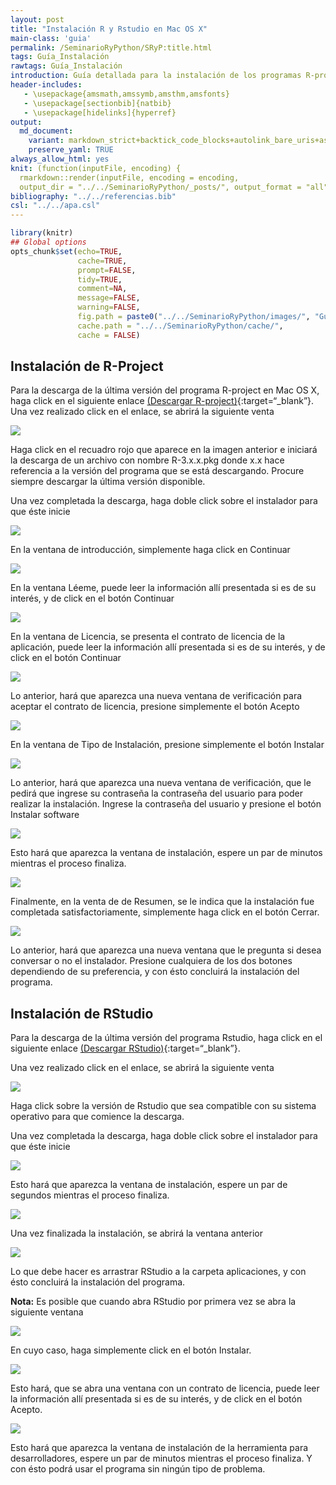```yaml
---
layout: post
title: "Instalación R y Rstudio en Mac OS X"
main-class: 'guia'
permalink: /SeminarioRyPython/SRyP:title.html
tags: Guía_Instalación
rawtags: Guía_Instalación
introduction: Guía detallada para la instalación de los programas R-project y Rstudio en Mac OS X.
header-includes:
   - \usepackage{amsmath,amssymb,amsthm,amsfonts}
   - \usepackage[sectionbib]{natbib}
   - \usepackage[hidelinks]{hyperref}
output:
  md_document:
    variant: markdown_strict+backtick_code_blocks+autolink_bare_uris+ascii_identifiers+tex_math_single_backslash
    preserve_yaml: TRUE
always_allow_html: yes   
knit: (function(inputFile, encoding) {
  rmarkdown::render(inputFile, encoding = encoding,
  output_dir = "../../SeminarioRyPython/_posts/", output_format = "all"  ) })
bibliography: "../../referencias.bib"
csl: "../../apa.csl"
---
```


```r
library(knitr)
## Global options
opts_chunk$set(echo=TRUE,
               cache=TRUE,
               prompt=FALSE,
               tidy=TRUE,
               comment=NA,
               message=FALSE,
               warning=FALSE,
               fig.path = paste0("../../SeminarioRyPython/images/", "GuiaMac"),
               cache.path = "../../SeminarioRyPython/cache/",
               cache = FALSE)

```

## Instalación de R-Project
Para la descarga de la última versión del programa R-project en Mac OS X, haga click en el siguiente enlace [(Descargar R-project)](https://cloud.r-project.org/bin/macosx/){:target="_blank"}.
Una vez realizado click en el enlace, se abrirá la siguiente venta

![](../../SeminarioRyPython/images/GuiaM1.jpg)

Haga click en el recuadro rojo que aparece en la imagen anterior e iniciará la descarga de un archivo con nombre R-3.x.x.pkg donde x.x hace referencia a la versión del programa que se está descargando. Procure siempre descargar la última versión disponible.

Una vez completada la descarga, haga doble click sobre el instalador para que éste inicie

![](../../SeminarioRyPython/images/GuiaM2.jpg)

En la ventana de introducción, simplemente haga click en Continuar

![](../../SeminarioRyPython/images/GuiaM3.jpg)

En la ventana Léeme, puede leer la información allí presentada si es de su interés, y de click en el botón Continuar

![](../../SeminarioRyPython/images/GuiaM4.jpg)

En la ventana de Licencia, se presenta el contrato de licencia de la aplicación, puede leer la información allí presentada si es de su interés, y de click en el botón Continuar

![](../../SeminarioRyPython/images/GuiaM5.jpg)

Lo anterior, hará que aparezca una nueva ventana de verificación para aceptar el contrato de licencia, presione simplemente el botón Acepto

![](../../SeminarioRyPython/images/GuiaM6.jpg)

En la ventana de Tipo de Instalación, presione simplemente el botón Instalar

![](../../SeminarioRyPython/images/GuiaM7.jpg)

Lo anterior, hará que aparezca una nueva ventana de verificación, que le pedirá que ingrese su contraseña la contraseña del usuario para poder realizar la instalación. Ingrese la contraseña del usuario y presione el botón Instalar software

![](../../SeminarioRyPython/images/GuiaM8.jpg)

Esto hará que aparezca la ventana de instalación, espere un par de minutos mientras el proceso finaliza.

![](../../SeminarioRyPython/images/GuiaM9.jpg)

Finalmente, en la venta de de Resumen, se le indica que la instalación fue completada satisfactoriamente, simplemente haga click en el botón Cerrar.

![](../../SeminarioRyPython/images/GuiaM10.jpg)

Lo anterior, hará que aparezca una nueva ventana que le pregunta si desea conversar o no el instalador. Presione cualquiera de los dos botones dependiendo de su preferencia, y con ésto concluirá la instalación del programa.

## Instalación de RStudio
Para la descarga de la última versión del programa Rstudio, haga click en el siguiente enlace [(Descargar RStudio)](https://www.rstudio.com/products/rstudio/download/#download){:target="_blank"}.

Una vez realizado click en el enlace, se abrirá la siguiente venta

![](../../SeminarioRyPython/images/GuiaW11.jpg)

Haga click sobre la versión de Rstudio que sea compatible con su sistema operativo para que comience la descarga. 

Una vez completada la descarga, haga doble click sobre el instalador para que éste inicie

![](../../SeminarioRyPython/images/GuiaM12.jpg)

Esto hará que aparezca la ventana de instalación, espere un par de segundos mientras el proceso finaliza.

![](../../SeminarioRyPython/images/GuiaM13.jpg)

Una vez finalizada la instalación, se abrirá la ventana anterior

![](../../SeminarioRyPython/images/GuiaM14.jpg)

Lo que debe hacer es arrastrar RStudio a la carpeta aplicaciones, y con ésto concluirá la instalación del programa.

**Nota:** Es posible que cuando abra RStudio por primera vez se abra la siguiente ventana

![](../../SeminarioRyPython/images/GuiaM15.jpg)

En cuyo caso, haga simplemente click en el botón Instalar.

![](../../SeminarioRyPython/images/GuiaM16.jpg)

Esto hará, que se abra una ventana con un contrato de licencia, puede leer la información allí presentada si es de su interés, y de click en el botón Acepto.

![](../../SeminarioRyPython/images/GuiaM17.jpg)

Esto hará que aparezca la ventana de instalación de la herramienta para desarrolladores, espere un par de minutos mientras el proceso finaliza. Y con ésto podrá usar el programa sin ningún tipo de problema.
